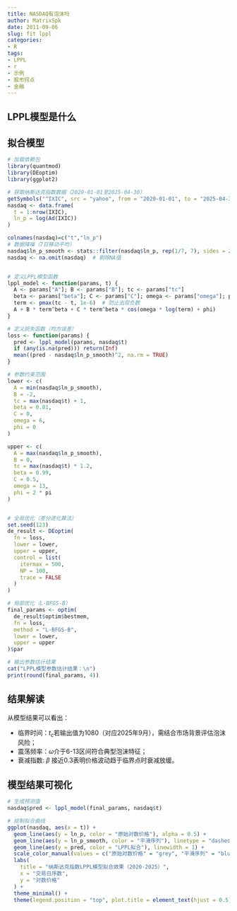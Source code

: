```yaml
---
title: NASDAQ有泡沫吗
author: MatrixSpk
date: 2011-09-06
slug: fit lppl
categories:
- R
tags:
- LPPL
- r
- 示例
- 股市拐点
- 金融
---
```


## LPPL模型是什么


## 拟合模型

```r
# 加载依赖包
library(quantmod)
library(DEoptim)
library(ggplot2)

# 获取纳斯达克指数数据（2020-01-01至2025-04-30）
getSymbols("^IXIC", src = "yahoo", from = "2020-01-01", to = "2025-04-30")
nasdaq <- data.frame(
  t = 1:nrow(IXIC), 
  ln_p = log(Ad(IXIC))
)

colnames(nasdaq)=c("t","ln_p")
# 数据降噪（7日移动平均）
nasdaq$ln_p_smooth <- stats::filter(nasdaq$ln_p, rep(1/7, 7), sides = 2)
nasdaq <- na.omit(nasdaq)  # 剔除NA值


# 定义LPPL模型函数
lppl_model <- function(params, t) {
  A <- params["A"]; B <- params["B"]; tc <- params["tc"]
  beta <- params["beta"]; C <- params["C"]; omega <- params["omega"]; phi <- params["phi"]
  term <- pmax(tc - t, 1e-6)  # 防止出现负数
  A + B * term^beta + C * term^beta * cos(omega * log(term) + phi)
}

# 定义损失函数（均方误差）
loss <- function(params) {
  pred <- lppl_model(params, nasdaq$t)
  if (any(is.na(pred))) return(Inf)
  mean((pred - nasdaq$ln_p_smooth)^2, na.rm = TRUE)
}

# 参数约束范围
lower <- c(
  A = min(nasdaq$ln_p_smooth), 
  B = -2, 
  tc = max(nasdaq$t) + 1, 
  beta = 0.01, 
  C = 0, 
  omega = 6, 
  phi = 0
)

upper <- c(
  A = max(nasdaq$ln_p_smooth), 
  B = 0, 
  tc = max(nasdaq$t) * 1.2, 
  beta = 0.99, 
  C = 0.5, 
  omega = 13, 
  phi = 2 * pi
)


# 全局优化（差分进化算法）
set.seed(123)
de_result <- DEoptim(
  fn = loss, 
  lower = lower, 
  upper = upper, 
  control = list(
    itermax = 500, 
    NP = 100, 
    trace = FALSE
  )
)

# 局部优化（L-BFGS-B）
final_params <- optim(
  de_result$optim$bestmem, 
  fn = loss, 
  method = "L-BFGS-B",
  lower = lower, 
  upper = upper
)$par

# 输出参数估计结果
cat("LPPL模型参数估计结果：\n")
print(round(final_params, 4))
```

## 结果解读

从模型结果可以看出：

* 临界时间：$t_c$若输出值为1080（对应2025年9月），需结合市场背景评估泡沫风险；
* 震荡频率：$\omega$介于6-13区间符合典型泡沫特征；
* 衰减指数: $\beta$ 接近0.3表明价格波动趋于临界点时衰减放缓。

## 模型结果可视化

```R

# 生成预测值
nasdaq$pred <- lppl_model(final_params, nasdaq$t)

# 绘制拟合曲线
ggplot(nasdaq, aes(x = t)) +
  geom_line(aes(y = ln_p, color = "原始对数价格"), alpha = 0.5) +
  geom_line(aes(y = ln_p_smooth, color = "平滑序列"), linetype = "dashed") +
  geom_line(aes(y = pred, color = "LPPL拟合"), linewidth = 1) +
  scale_color_manual(values = c("原始对数价格" = "grey", "平滑序列" = "blue", "LPPL拟合" = "red")) +
  labs(
    title = "纳斯达克指数LPPL模型拟合效果（2020-2025）",
    x = "交易日序数", 
    y = "对数价格"
  ) +
  theme_minimal() +
  theme(legend.position = "top", plot.title = element_text(hjust = 0.5))
```
 
